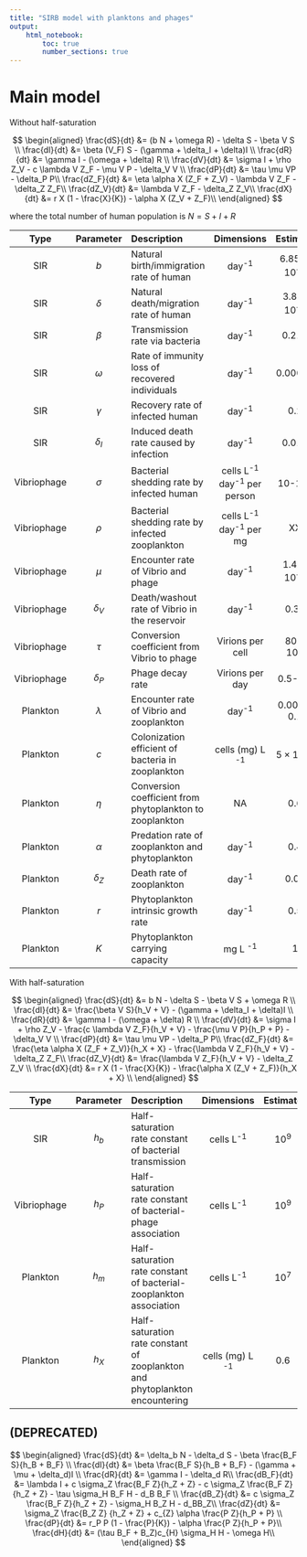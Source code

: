 ```yaml
---
title: "SIRB model with planktons and phages"
output: 
    html_notebook:
        toc: true
        number_sections: true
---
```



# Main model
Without half-saturation

$$
\begin{aligned}
\frac{dS}{dt} &= (b N + \omega R) - \delta S - \beta V S  \\
\frac{dI}{dt} &= \beta (V_F) S - (\gamma + \delta_I + \delta)I \\
\frac{dR}{dt} &= \gamma I - (\omega + \delta) R \\
\frac{dV}{dt} &= \sigma I + \rho Z_V - c \lambda V Z_F - \mu V P - \delta_V V \\
\frac{dP}{dt} &= \tau \mu VP - \delta_P P\\
\frac{dZ_F}{dt} &= \eta \alpha X (Z_F + Z_V) - \lambda V Z_F - \delta_Z Z_F\\
\frac{dZ_V}{dt} &= \lambda V Z_F - \delta_Z Z_V\\
\frac{dX}{dt} &= r X (1 - \frac{X}{K}) - \alpha X (Z_V + Z_F)\\ 
\end{aligned}
$$

where the total number of human population is $N = S+ I +R$


| Type | Parameter | Description  | Dimensions | Estimate  | Reference |
|:----:|:---------:|:------------------------------------------------------------|:-------------------------------:|:-----:|:-:|
SIR         | $b$       | Natural birth/immigration rate of human                  | day^-1^                         | $6.85 \times 10 ^{-5}$ | XX
SIR         | $\delta$    | Natural death/migration rate of human                    | day^-1^                         | $3.8 \times 10 ^{-5}$  | XX
SIR         | $\beta$     | Transmission rate via bacteria                           | day^-1^                         | $0.214$ | XX
SIR         | $\omega$    | Rate of immunity loss of recovered individuals           | day^-1^                         | $0.00092$ | XX
SIR         | $\gamma$    | Recovery rate of infected human                          | day^-1^                         | $0.2$  | XX
SIR         | $\delta_I$  | Induced death rate caused by infection                   | day^-1^                         | $0.013$ | XX
Vibriophage | $\sigma$    | Bacterial shedding rate by infected human                | cells L^-1^ day^-1^ per person  | $10$-$10^{4}$ | XX 
Vibriophage | $\rho$      | Bacterial shedding rate by infected zooplankton          | cells L^-1^ day^-1^ per mg      | XX | XX 
Vibriophage | $\mu$       | Encounter rate of Vibrio and phage                       | day^-1^                         | $1.4\times10^{-9}$ | XX
Vibriophage | $\delta_V$  | Death/washout rate of Vibrio in the reservoir            | day^-1^                         | $0.33$ | XX
Vibriophage | $\tau$      | Conversion coefficient from Vibrio to phage              | Virions per cell                | $80$ - $100$ | XX
Vibriophage | $\delta_P$  | Phage decay rate                                         | Virions per day                 | $0.5$-$7.9$ | XX
Plankton    | $\lambda$   | Encounter rate of Vibrio and zooplankton                 | day^-1^                         | $0.005$ - $0.1$ | XX
Plankton    | $c$         | Colonization efficient of bacteria in zooplankton        | cells (mg) L ^-1^               | $5 \times 10^{-7}$ | XX
Plankton    | $\eta$      | Conversion coefficient from phytoplankton to zooplankton | NA                              | $0.6$ | XX
Plankton    | $\alpha$    | Predation rate of zooplankton and phytoplankton          | day^-1^                         | $0.4$ | XX
Plankton    | $\delta_Z$  | Death rate of zooplankton                                | day^-1^                         | $0.06$ | XX
Plankton    | $r$         | Phytoplankton intrinsic growth rate                      | day^-1^                         | $0.5$ | XX
Plankton    | $K$         | Phytoplankton carrying capacity                          | mg L ^-1^                       | $1$ | XX

With half-saturation

$$
\begin{aligned}
\frac{dS}{dt} &= b N - \delta S - \beta V S + \omega R \\
\frac{dI}{dt} &= \frac{\beta V S}{h_V + V} - (\gamma + \delta_I + \delta)I \\
\frac{dR}{dt} &= \gamma I - (\omega + \delta) R \\
\frac{dV}{dt} &= \sigma I + \rho Z_V - \frac{c \lambda V Z_F}{h_V + V} - \frac{\mu V P}{h_P + P} - \delta_V V \\
\frac{dP}{dt} &= \tau \mu VP - \delta_P P\\
\frac{dZ_F}{dt} &= \frac{\eta \alpha X (Z_F + Z_V)}{h_X + X} - \frac{\lambda V Z_F}{h_V + V} - \delta_Z Z_F\\
\frac{dZ_V}{dt} &= \frac{\lambda V Z_F}{h_V + V} - \delta_Z Z_V \\
\frac{dX}{dt} &= r X (1 - \frac{X}{K}) - \frac{\alpha X (Z_V + Z_F)}{h_X + X} \\ 
\end{aligned}
$$

| Type | Parameter | Description  | Dimensions | Estimate  | Reference |
|:----:|:---------:|:------------------------------------------------------------|:-------------------------------:|:-----:|:-:|
SIR | $h_b$ | Half-saturation rate constant of bacterial transmission | cells L^-1^ | $10^9$  | XX
Vibriophage | $h_P$ | Half-saturation rate constant of bacterial-phage association | cells L^-1^ | $10^9$  | XX
Plankton | $h_m$ | Half-saturation rate constant of bacterial-zooplankton association | cells L^-1^ | $10^7$  | XX
Plankton | $h_X$ | Half-saturation rate constant of zooplankton and phytoplankton encountering | cells (mg) L ^-1^ | $0.6$  | XX



## (DEPRECATED) 

$$
\begin{aligned}
\frac{dS}{dt} &= \delta_b N - \delta_d S - \beta  \frac{B_F S}{h_B + B_F} \\
\frac{dI}{dt} &= \beta \frac{B_F S}{h_B + B_F} - (\gamma + \mu + \delta_d)I \\
\frac{dR}{dt} &= \gamma I - \delta_d R\\
\frac{dB_F}{dt} &= \lambda I + c \sigma_Z \frac{B_F Z}{h_Z + Z} - c \sigma_Z \frac{B_F Z}{h_Z + Z} - \tau \sigma_H B_F H - d_B B_F \\
\frac{dB_Z}{dt} &= c \sigma_Z \frac{B_F Z}{h_Z + Z} - \sigma_H B_Z H - d_BB_Z\\
\frac{dZ}{dt} &= \sigma_Z \frac{B_Z Z} {h_Z + Z} + c_{Z} \alpha \frac{P Z}{h_P + P} \\
\frac{dP}{dt} &= r_P P (1 - \frac{P}{K}) - \alpha \frac{P Z}{h_P + P}\\ 
\frac{dH}{dt} &= (\tau B_F + B_Z)c_{H} \sigma_H H - \omega H\\
\end{aligned}
$$

